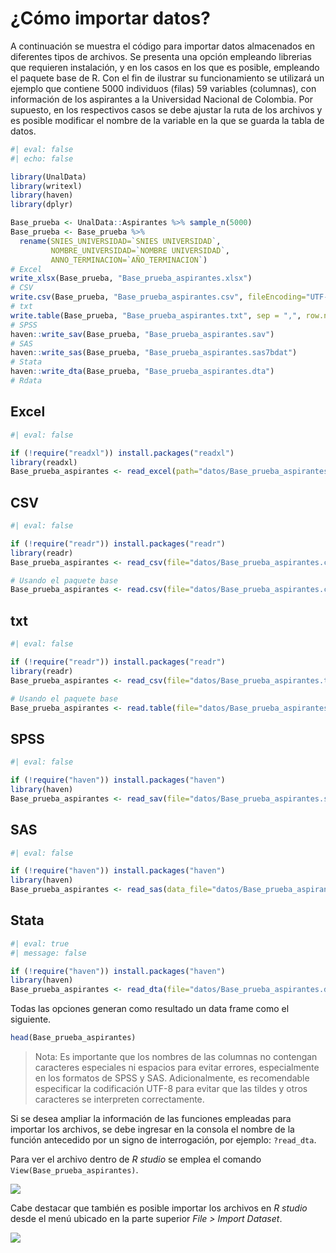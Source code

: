 # ¿Cómo importar datos?

A continuación se muestra el código para importar datos almacenados en diferentes tipos de archivos. Se presenta una opción empleando librerias que requieren instalación, y en los casos en los que es posible, empleando el paquete base de R. Con el fin de ilustrar su funcionamiento se utilizará un ejemplo que contiene 5000 individuos (filas) 59 variables (columnas), con información de los aspirantes a la Universidad Nacional de Colombia. Por supuesto, en los respectivos casos se debe ajustar la ruta de los archivos y es posible modificar el nombre de la variable en la que se guarda la tabla de datos.

```r
#| eval: false
#| echo: false

library(UnalData)
library(writexl)
library(haven)
library(dplyr)

Base_prueba <- UnalData::Aspirantes %>% sample_n(5000)
Base_prueba <- Base_prueba %>% 
  rename(SNIES_UNIVERSIDAD=`SNIES UNIVERSIDAD`,
         NOMBRE_UNIVERSIDAD=`NOMBRE UNIVERSIDAD`,
         ANNO_TERMINACION=`AÑO_TERMINACION`)
# Excel
write_xlsx(Base_prueba, "Base_prueba_aspirantes.xlsx")
# CSV
write.csv(Base_prueba, "Base_prueba_aspirantes.csv", fileEncoding="UTF-8")
# txt
write.table(Base_prueba, "Base_prueba_aspirantes.txt", sep = ",", row.names = FALSE)
# SPSS
haven::write_sav(Base_prueba, "Base_prueba_aspirantes.sav")
# SAS
haven::write_sas(Base_prueba, "Base_prueba_aspirantes.sas7bdat")
# Stata
haven::write_dta(Base_prueba, "Base_prueba_aspirantes.dta")
# Rdata
```

## Excel

```r
#| eval: false

if (!require("readxl")) install.packages("readxl")
library(readxl)
Base_prueba_aspirantes <- read_excel(path="datos/Base_prueba_aspirantes.xlsx")
```

## CSV

```r
#| eval: false

if (!require("readr")) install.packages("readr")
library(readr)
Base_prueba_aspirantes <- read_csv(file="datos/Base_prueba_aspirantes.csv")

# Usando el paquete base
Base_prueba_aspirantes <- read.csv(file="datos/Base_prueba_aspirantes.csv", encoding="UTF-8")
```

## txt

```r
#| eval: false

if (!require("readr")) install.packages("readr")
library(readr)
Base_prueba_aspirantes <- read_csv(file="datos/Base_prueba_aspirantes.txt")

# Usando el paquete base
Base_prueba_aspirantes <- read.table(file="datos/Base_prueba_aspirantes.txt", header = TRUE, sep = ",")
```

## SPSS

```r
#| eval: false

if (!require("haven")) install.packages("haven")
library(haven)
Base_prueba_aspirantes <- read_sav(file="datos/Base_prueba_aspirantes.sav")
```

## SAS

```r
#| eval: false

if (!require("haven")) install.packages("haven")
library(haven)
Base_prueba_aspirantes <- read_sas(data_file="datos/Base_prueba_aspirantes.sas7bdat")
```


## Stata

```r
#| eval: true
#| message: false

if (!require("haven")) install.packages("haven")
library(haven)
Base_prueba_aspirantes <- read_dta(file="datos/Base_prueba_aspirantes.dta")
```

Todas las opciones generan como resultado un data frame como el siguiente.

```r
head(Base_prueba_aspirantes)
```


> Nota: Es importante que los nombres de las columnas no contengan caracteres especiales ni espacios para evitar errores, especialmente en los formatos de SPSS y SAS. Adicionalmente, es recomendable especificar la codificación UTF-8 para evitar que las tildes y otros caracteres se interpreten correctamente.

Si se desea ampliar la información de las funciones empleadas para importar los archivos, se debe ingresar en la consola el nombre de la función antecedido por un signo de interrogación, por ejemplo: `?read_dta`. 

Para ver el archivo dentro de *R studio* se emplea el comando `View(Base_prueba_aspirantes)`.

![](img/View.png)

Cabe destacar que también es posible importar los archivos en *R studio* desde el menú ubicado en la parte superior *File > Import Dataset*.

![](img/Import_dataset.png)


